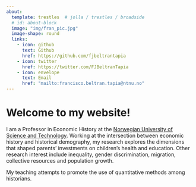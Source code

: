 ```yaml
---
about:
  template: trestles  # jolla / trestles / broadside
  # id: about-block
  image: "img/fran_pic.jpg"
  image-shape: round
  links:
    - icon: github
      text: Github
      href: https://github.com/fjbeltrantapia 
    - icon: twitter
      href: https://twitter.com/FJBeltranTapia
    - icon: envelope
      text: Email
      href: "mailto:francisco.beltran.tapia@ntnu.no"  
---
```


# Welcome to my website!

I am a Professor in Economic History at the [Norwegian University of Science and Technology](https://www.ntnu.edu/employees/francisco.beltran.tapia). Working at the intersection between economic history and historical demography, my research explores the dimensions that shaped parents' investments on children's health and education. Other research interest include inequality, gender discrimination, migration, collective resources and population growth. 

My teaching attempts to promote the use of quantitative methods among historians.

::: {#about-block}
:::